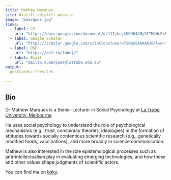 ```yaml
---
title: Mathew Marques
site: distill::distill_website
image: "mmarques.jpg"
links:
  - label: CV
    url: "https://docs.google.com/document/d/11IjkejLKOG64JMy9ITMGHcFxBFH1sMvq6bHiwtEqrrI/edit?usp=sharing"
  - label: Google Scholar
    url: "https://scholar.google.com/citations?user=726mySAAAAAJ&hl=en"
  - label: OSF
    url: "https://osf.io/74hnj/"
  - label: Email
    url: "mailto:m.marques@latrobe.edu.au"
output:
  postcards::trestles
  
---
```


## Bio

Dr Mathew Marques is a Senior Lecturer in Social Psychology at [La Trobe University, Melbourne](https://scholars.latrobe.edu.au/mmarques/).

He uses social psychology to understand the role of psychological mechanisms (e.g., trust, conspiracy theories, ideologies) in the formation of attitudes towards socially contentious scientific research (e.g., genetically modified foods, vaccinations), and more broadly in science communication.

Mathew is also interested in the role epistemological processes such as anti-intellectualism play in  evaluating emerging technologies, and how these and other values shape judgments of scientific actors.

You can find me on <a rel="me" href="https://bsky.app/profile/fabiovelo.bsky.social">bsky</a>. 
<p><a rel="me" href="https://aus.social/@fabiovelo"></a>